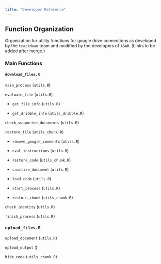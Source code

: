 ```yaml
---
title: "Developer Reference"
---
```


## Function Organization

Organization for utility functions for google drive connections as developed by the `trackdown` team and modified by the developers of `ASAR`. (Links to be added after merge.)

### Main Functions

#### `download_files.R`

`main_process` (`utils.R`)

`evaluate_file` (`utils.R`)

  - `get_file_info` (`utils.R`)
  
  - `get_dribble_info` (`utils_dribble.R`)

`check_supported_documents` (`utils.R`)

`restore_file` (`utils_chunk.R`)

  - `remove_google_comments` (`utils.R`)
  
  - `eval_instructions` (`utils.R`)
  
  - `restore_code` (`utils_chunk.R`)
  
  - `sanitize_document` (`utils.R`)
  
  - `load_code` (`utils.R`)
  
  - `start_process` (`utils.R`)
  
  - `restore_chunk` (`utils_chunk.R`)

`check_identity` (`utils.R`)

`finish_process` (`utils.R`)

### `upload_files.R`

`upload_document` (`utils.R`)

`upload_output` ()

`hide_code` (`utils_chunk.R`)


